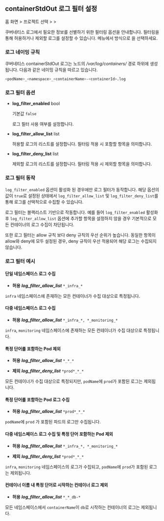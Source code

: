 ## containerStdOut 로그 필터 설정

홈 화면 &gt; 프로젝트 선택 &gt; <Cmdname sid="side_management" className="uitext" /> &gt; <Cmdname sid="side_agentSetting" className="uitext" />

쿠버네티스 로그에서 필요한 정보를 선별하기 위한 필터링 옵션을 안내합니다. 필터링을 통해 허용하거나 제외할 로그를 설정할 수 있습니다. <Cmdname sid="side_agentSetting" className="uitext" /> 메뉴에서 <Cmdname sid="write_options" className="uitext" /> 방식으로 <Cmdname sid="direct_input" className="uitext" />을 선택하세요.

<ImgLang img='k8s-log-filter-settings.png' desc='쿠버네티스 로그 필터 설정' />

### 로그 네이밍 규칙 

쿠버네티스 containerStdOut 로그는 노드의 */var/log/containers/* 경로 하위에 생성됩니다. 다음과 같은 네이밍 규칙을 따르고 있습니다.

```bash
<podName>_<namespace>_<containerName>-<containerId>.log
```

### 로그 필터 옵션 

* **log_filter_enabled** <span class='type'>bool</span>

  기본값 `false`

  로그 필터 사용 여부를 설정합니다. 

* **log_filter_allow_list** <span class='type'>list</span>

  허용할 로그의 리스트를 설정합니다. 필터링 적용 시 포함할 항목을 의미합니다. 

* **log_filter_deny_list** <span class='type'>list</span>

  제외할 로그의 리스트를 설정합니다. 필터링 적용 시 제외할 항목을 의미합니다. 

### 로그 필터 동작 

`log_filter_enabled` 옵션이 활성화 된 경우에만 로그 필터가 동작합니다. 해당 옵션의 값이 `true`로 설정된 상태에서 `log_filter_allow_list` 및 `log_filter_deny_list`를 통해 로그를 선택적으로 수집할 수 있습니다. 

로그 필터는 블랙리스트 기반으로 작동합니다. 예를 들어 `log_filter_enabled` 활성화 후 `log_filter_allow_list` 옵션에 추가할 항목을 설정하지 않을 경우 기본적으로 모든 컨테이너의 로그 수집이 차단됩니다. 

또한 로그 필터는 allow 규칙 보다 deny 규칙의 우선 순위가 높습니다. 동일한 항목이 allow와 deny에 모두 설정된 경우, deny 규칙이 우선 적용되어 해당 로그는 수집되지 않습니다.

### 로그 필터 예시 

#### 단일 네임스페이스 로그 수집

* **허용** ***log_filter_allow_list*** `*_infra_*`

`infra` 네임스페이스에 존재하는 모든 컨테이너가 수집 대상으로 특정됩니다.

#### 다중 네임스페이스 로그 수집 

* **허용** ***log_filter_allow_list*** `*_infra_*, *_monitoring_*`

`infra`, `monitoring` 네임스페이스에 존재하는 모든 컨테이너가 수집 대상으로 특정됩니다.

#### 특정 단어를 포함하는 Pod 제외 

* **허용** ***log_filter_allow_list*** `*_*_*`

* **제외** ***log_filter_deny_list*** `*prod*_*_*`

모든 컨테이너가 수집 대상으로 특정되지만, `podName`에 `prod`가 포함된 로그는 제외됩니다.

#### 특정 단어를 포함하는 Pod 로그 수집 

* **허용** ***log_filter_allow_list*** `*prod*_*_*`

`podName`에 `prod` 가 포함된 파드의 로그만 수집됩니다.

#### 다중 네임스페이스 로그 수집 및 특정 단어 포함하는 Pod 제외

* **허용** ***log_filter_allow_list*** `*_infra_*, *_monitoring_*`

* **제외** ***log_filter_deny_list*** `*prod*_*_*`

`infra`, `monitoring` 네임스페이스의 로그가 수집되고, `podName`에 `prod`가 포함된 로그는 제외됩니다.

#### 컨테이너 이름 내 특정 단어로 시작하는 컨테이너 로그 제외 

* **허용** ***log_filter_allow_list*** `*_*_db-*`

모든 네임스페이스에서 `containerName`이 `db`로 시작하는 컨테이너의 로그는 제외됩니다.











